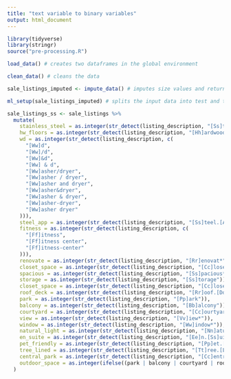 ```yaml
---
title: "text variable to binary variables"
output: html_document
---
```


```r
library(tidyverse)
library(stringr)
source("pre-processing.R")
```

```r
load_data() # creates two dataframes in the global environment

clean_data() # cleans the data

sale_listings_imputed <- impute_data() # imputes size values and returns a new dataframe

ml_setup(sale_listings_imputed) # splits the input data into test and training sets
```

```r
sale_listings_ss <- sale_listings %>%
  mutate(
    stainless_steel = as.integer(str_detect(listing_description, "[Ss]tainless.[Ss]teel")),
    hw_floors = as.integer(str_detect(listing_description, "[Hh]ardwood.[Ff]loors?")),
    wd = as.integer(str_detect(listing_description, c(
      "[Ww]d",
      "[Ww]/d",
      "[Ww]&d",
      "[Ww] & d",
      "[Ww]asher/dryer",
      "[Ww]asher / dryer",
      "[Ww]asher and dryer",
      "[Ww]asher&dryer",
      "[Ww]asher & dryer",
      "[Ww]asher-dryer",
      "[Ww]asher dryer"
    ))),
    steel_app = as.integer(str_detect(listing_description, "[Ss]teel.[Aa]ppliances?")),
    fitness = as.integer(str_detect(listing_description, c(
      "[Ff]itness",
      "[Ff]itness center",
      "[Ff]itness-center"
    ))),
    renovate = as.integer(str_detect(listing_description, "[Rr]enovat*")),
    closet_space = as.integer(str_detect(listing_description, "[Cc]loset.[Ss]pace")),
    spacious = as.integer(str_detect(listing_description, "[Ss]pacious*")),
    storage = as.integer(str_detect(listing_description, "[Ss]torage")),
    closet_space = as.integer(str_detect(listing_description, "[Cc]loset.[Ss]pace")),
    roof_deck = as.integer(str_detect(listing_description, "[Rr]oof.[Dd]eck")),
    park = as.integer(str_detect(listing_description, "[Pp]ark")),
    balcony = as.integer(str_detect(listing_description, "[Bb]alcony")),
    courtyard = as.integer(str_detect(listing_description, "[Cc]ourtyard")),
    view = as.integer(str_detect(listing_description, "[Vv]iew*")),
    window = as.integer(str_detect(listing_description, "[Ww]indow*")),
    natural_light = as.integer(str_detect(listing_description, "[Nn]atural.[Ll]ight")),
    en_suite = as.integer(str_detect(listing_description, "[Ee]n.[Ss]uite")),
    pet_friendly = as.integer(str_detect(listing_description, "[Pp]et.[Ff]riendly")),
    tree_lined = as.integer(str_detect(listing_description, "[Tt]ree.[Ll]ined")),
    central_park = as.integer(str_detect(listing_description, "[Cc]entral.[Pp]ark")),
    outdoor_space = as.integer(ifelse((park | balcony | courtyard | roof_deck | central_park | tree_lined) == 1, 1, 0))                              
  )
```

